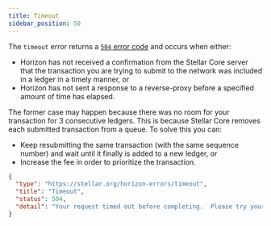 ```yaml
---
title: Timeout
sidebar_position: 50
---
```



The `timeout` error returns a [`504` error code](https://developer.mozilla.org/en-US/docs/Web/HTTP/Status/504) and occurs when either:

- Horizon has not received a confirmation from the Stellar Core server that the transaction you are trying to submit to the network was included in a ledger in a timely manner, or
- Horizon has not sent a response to a reverse-proxy before a specified amount of time has elapsed.

The former case may happen because there was no room for your transaction for 3 consecutive ledgers. This is because Stellar Core removes each submitted transaction from a queue. To solve this you can:

- Keep resubmitting the same transaction (with the same sequence number) and wait until it finally is added to a new ledger, or
- Increase the fee in order to prioritize the transaction.

<ExampleResponse title="Example Response for a 'Timeout' Status Code">

```json
{
  "type": "https://stellar.org/horizon-errors/timeout",
  "title": "Timeout",
  "status": 504,
  "detail": "Your request timed out before completing.  Please try your request again. If you are submitting a transaction make sure you are sending exactly the same transaction (with the same sequence number)."
}
```

</ExampleResponse>
